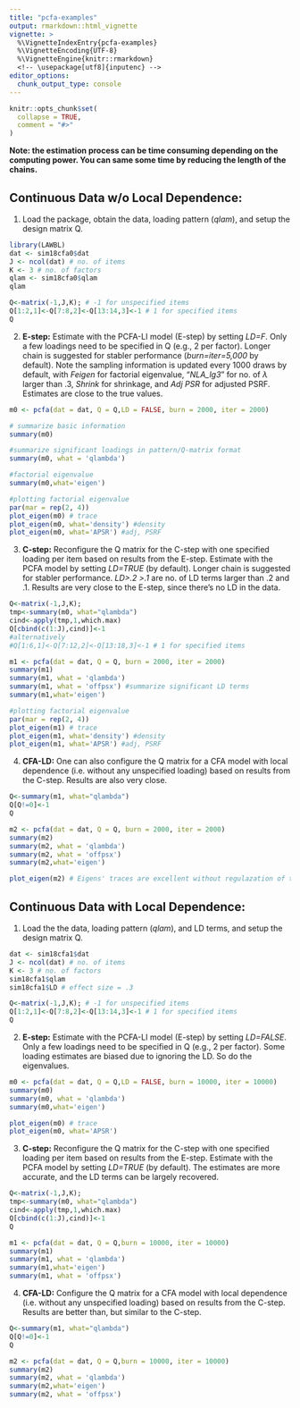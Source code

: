 ```yaml
---
title: "pcfa-examples"
output: rmarkdown::html_vignette
vignette: >
  %\VignetteIndexEntry{pcfa-examples}
  %\VignetteEncoding{UTF-8}
  %\VignetteEngine{knitr::rmarkdown}
  <!-- \usepackage[utf8]{inputenc} -->
editor_options: 
  chunk_output_type: console
---
```


```r
knitr::opts_chunk$set(
  collapse = TRUE,
  comment = "#>"
)
```

**Note: the estimation process can be time consuming depending on the computing power. You can same some time by reducing the length of the chains.**

## Continuous Data w/o Local Dependence:

1) Load the package, obtain the data, loading pattern (*qlam*), and setup the design matrix Q.

```r
library(LAWBL)
dat <- sim18cfa0$dat
J <- ncol(dat) # no. of items
K <- 3 # no. of factors
qlam <- sim18cfa0$qlam
qlam

Q<-matrix(-1,J,K); # -1 for unspecified items
Q[1:2,1]<-Q[7:8,2]<-Q[13:14,3]<-1 # 1 for specified items
Q
```

2) **E-step:** Estimate with the PCFA-LI model (E-step) by setting *LD=F*. Only a few loadings need to be specified in Q (e.g., 2 per factor). Longer chain is suggested for stabler performance (*burn=iter=5,000* by default). Note the sampling information is updated every 1000 draws by default, with *Feigen* for factorial eigenvalue, "*NLA_lg3*" for no. of $\lambda$ larger than .3, *Shrink* for shrinkage, and *Adj PSR* for adjusted PSRF. Estimates are close to the true values.


```r
m0 <- pcfa(dat = dat, Q = Q,LD = FALSE, burn = 2000, iter = 2000)

# summarize basic information
summary(m0)

#summarize significant loadings in pattern/Q-matrix format
summary(m0, what = 'qlambda') 

#factorial eigenvalue
summary(m0,what='eigen') 

#plotting factorial eigenvalue
par(mar = rep(2, 4))
plot_eigen(m0) # trace
plot_eigen(m0, what='density') #density
plot_eigen(m0, what='APSR') #adj, PSRF
```

3) **C-step:** Reconfigure the Q matrix for the C-step with one specified loading per item based on results from the E-step. Estimate with the PCFA model by setting *LD=TRUE* (by default). Longer chain is suggested for stabler performance. *LD>.2 >.1* are no. of LD terms larger than .2 and .1. Results are very close to the E-step, since there's no LD in the data.

```r
Q<-matrix(-1,J,K);
tmp<-summary(m0, what="qlambda")
cind<-apply(tmp,1,which.max)
Q[cbind(c(1:J),cind)]<-1
#alternatively
#Q[1:6,1]<-Q[7:12,2]<-Q[13:18,3]<-1 # 1 for specified items

m1 <- pcfa(dat = dat, Q = Q, burn = 2000, iter = 2000)
summary(m1)
summary(m1, what = 'qlambda')
summary(m1, what = 'offpsx') #summarize significant LD terms
summary(m1,what='eigen')

#plotting factorial eigenvalue
par(mar = rep(2, 4))
plot_eigen(m1) # trace
plot_eigen(m1, what='density') #density
plot_eigen(m1, what='APSR') #adj, PSRF
```

4) **CFA-LD:** One can also configure the Q matrix for a CFA model with local dependence (i.e. without any unspecified loading) based on results from the C-step. Results are also very close.

```r
Q<-summary(m1, what="qlambda")
Q[Q!=0]<-1
Q

m2 <- pcfa(dat = dat, Q = Q, burn = 2000, iter = 2000)
summary(m2)
summary(m2, what = 'qlambda') 
summary(m2, what = 'offpsx')
summary(m2,what='eigen')

plot_eigen(m2) # Eigens' traces are excellent without regulazation of the loadings
```

## Continuous Data with Local Dependence:

1) Load the the data, loading pattern (*qlam*), and LD terms, and setup the design matrix Q.

```r
dat <- sim18cfa1$dat
J <- ncol(dat) # no. of items
K <- 3 # no. of factors
sim18cfa1$qlam
sim18cfa1$LD # effect size = .3

Q<-matrix(-1,J,K); # -1 for unspecified items
Q[1:2,1]<-Q[7:8,2]<-Q[13:14,3]<-1 # 1 for specified items
Q

```

2) **E-step:** Estimate with the PCFA-LI model (E-step) by setting *LD=FALSE*. Only a few loadings need to be specified in Q (e.g., 2 per factor). Some loading estimates are biased due to ignoring the LD. So do the eigenvalues.

```r
m0 <- pcfa(dat = dat, Q = Q,LD = FALSE, burn = 10000, iter = 10000)
summary(m0)
summary(m0, what = 'qlambda')
summary(m0,what='eigen')

plot_eigen(m0) # trace
plot_eigen(m0, what='APSR')
```

3) **C-step:** Reconfigure the Q matrix for the C-step with one specified loading per item based on results from the E-step. Estimate with the PCFA model by setting *LD=TRUE* (by default). The estimates are more accurate, and the LD terms can be largely recovered.

```r
Q<-matrix(-1,J,K);
tmp<-summary(m0, what="qlambda")
cind<-apply(tmp,1,which.max)
Q[cbind(c(1:J),cind)]<-1
Q

m1 <- pcfa(dat = dat, Q = Q,burn = 10000, iter = 10000)
summary(m1)
summary(m1, what = 'qlambda')
summary(m1,what='eigen')
summary(m1, what = 'offpsx')

```

4) **CFA-LD:** Configure the Q matrix for a CFA model with local dependence (i.e. without any unspecified loading) based on results from the C-step. Results are better than, but similar to the C-step.

```r
Q<-summary(m1, what="qlambda")
Q[Q!=0]<-1
Q

m2 <- pcfa(dat = dat, Q = Q,burn = 10000, iter = 10000)
summary(m2)
summary(m2, what = 'qlambda') 
summary(m2,what='eigen')
summary(m2, what = 'offpsx')
```
